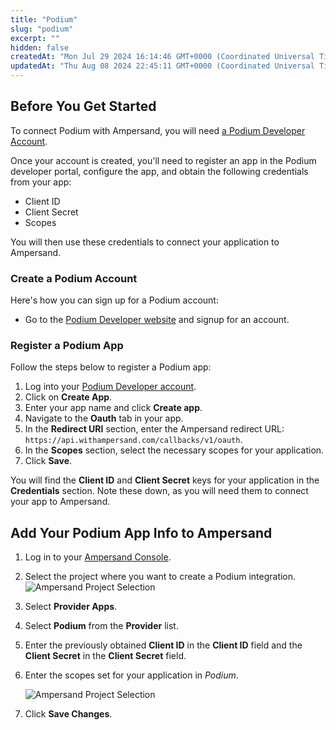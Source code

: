```yaml
---
title: "Podium"
slug: "podium"
excerpt: ""
hidden: false
createdAt: "Mon Jul 29 2024 16:14:46 GMT+0000 (Coordinated Universal Time)"
updatedAt: "Thu Aug 08 2024 22:45:11 GMT+0000 (Coordinated Universal Time)"
---
```

## Before You Get Started

To connect Podium with Ampersand, you will need [a Podium Developer Account](https://developer.podium.com/).

Once your account is created, you'll need to register an app in the Podium developer portal, configure the app, and obtain the following credentials from your app:

- Client ID
- Client Secret
- Scopes

You will then use these credentials to connect your application to Ampersand.

### Create a Podium Account

Here's how you can sign up for a Podium account:

- Go to the [Podium Developer website](https://developer.podium.com/) and signup for an account.

### Register a Podium App

Follow the steps below to register a Podium app:

1. Log into your [Podium Developer account](https://developer.podium.com/).
2. Click on **Create App**.
3. Enter your app name and click **Create app**.
4. Navigate to the **Oauth** tab in your app. 
5. In the **Redirect URI** section, enter the Ampersand redirect URL: `https://api.withampersand.com/callbacks/v1/oauth`.
6. In the **Scopes** section, select the necessary scopes for your application. 
7. Click **Save**.




You will find the **Client ID** and **Client Secret** keys for your application in the **Credentials** section. Note these down, as you will need them to connect your app to Ampersand.

## Add Your Podium App Info to Ampersand

1. Log in to your [Ampersand Console](https://console.withampersand.com).
2. Select the project where you want to create a Podium integration.  
   ![Ampersand Project Selection](https://files.readme.io/31a6a12-Ampersand.png)
3. Select **Provider Apps**.
4. Select **Podium** from the **Provider** list.
5. Enter the previously obtained **Client ID** in the **Client ID** field and the **Client Secret** in the **Client Secret** field.
6. Enter the scopes set for your application in _Podium_.

   ![Ampersand Project Selection](https://files.readme.io/31a6a12-Ampersand.png)
7. Click **Save Changes**.
